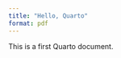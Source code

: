 ```yaml
---
title: "Hello, Quarto"
format: pdf
---
```


<!-- Insert content below -->
This is a first Quarto document.
